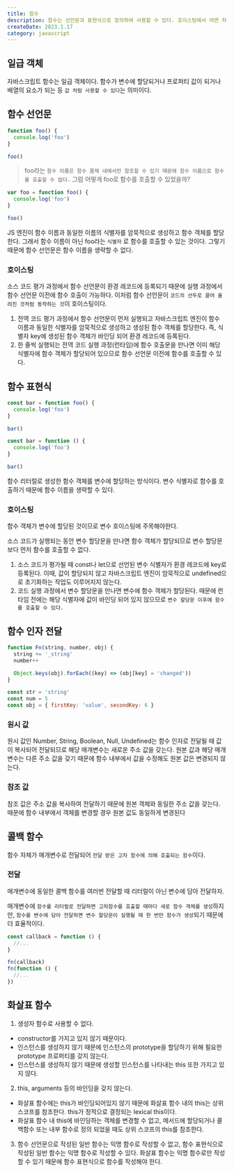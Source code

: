 ```yaml
---
title: 함수
description: 함수는 선언문과 표현식으로 정의하여 사용할 수 있다. 호이스팅에서 어떤 차이를 보이는 지 알아보자. 일반 함수와 화살표 함수도 비교해보자.
createDate: 2023.1.17
category: javascript
---
```


## 일급 객체

자바스크립트 함수는 일급 객체이다. 함수가 변수에 할당되거나 프로퍼티 값이 되거나 배열의 요소가 되는 등 `값 처럼 사용할 수 있다`는 의미이다.

## 함수 선언문

```jsx
function foo() {
  console.log('foo')
}

foo()
```

> foo라는 `함수 이름은 함수 몸체 내에서만 참조할 수 있기 때문에 함수 이름으로 함수를 호출할 수 없다.` 그럼 어떻게 foo로 함수를 호출할 수 있었을까?

```jsx
var foo = function foo() {
  console.log('foo')
}

foo()
```

JS 엔진이 함수 이름과 동일한 이름의 식별자를 암묵적으로 생성하고 함수 객체를 할당한다. 그래서 함수 이름이 아닌 foo라는 `식별자` 로 함수를 호출할 수 있는 것이다. 그렇기 때문에 함수 선언문은 함수 이름을 생략할 수 없다.

### 호이스팅

소스 코드 평가 과정에서 함수 선언문이 환경 레코드에 등록되기 때문에 실행 과정에서 함수 선언문 이전에 함수 호출이 가능하다. 이처럼 함수 선언문이 `코드의 선두로 끌어 올려진 것처럼 동작하는 것`이 호이스팅이다.

1. 전역 코드 평가 과정에서 함수 선언문이 먼저 실행되고 자바스크립트 엔진이 함수 이름과 동일한 식별자를 암묵적으로 생성하고 생성된 함수 객체를 할당한다. 즉, 식별자 key에 생성된 함수 객체가 바인딩 되어 환경 레코드에 등록된다.
2. 한 줄씩 실행되는 전역 코드 실행 과정(런타임)에 함수 호출문을 만나면 이미 해당 식별자에 함수 객체가 할당되어 있으므로 함수 선언문 이전에 함수를 호출할 수 있다.

## 함수 표현식

```jsx
const bar = function foo() {
  console.log('foo')
}

bar()
```

```jsx
const bar = function () {
  console.log('foo')
}

bar()
```

함수 리터럴로 생성한 함수 객체를 변수에 할당하는 방식이다. 변수 식별자로 함수를 호출하기 때문에 함수 이름을 생략할 수 있다.

### 호이스팅

함수 객체가 변수에 할당된 것이므로 변수 호이스팅에 주목해야한다.

소스 코드가 실행되는 동안 변수 할당문을 만나면 함수 객체가 할당되므로 변수 할당문보다 먼저 함수를 호출할 수 없다.

1. 소스 코드가 평가될 때 const나 let으로 선언된 변수 식별자가 환경 레코드에 key로 등록된다. 이때, 값이 할당되지 않고 자바스크립트 엔진이 암묵적으로 undefined으로 초기화하는 작업도 이루어지지 않는다.
2. 코드 실행 과정에서 변수 할당문을 만나면 변수에 함수 객체가 할당된다. 때문에 런타임 전에는 해당 식별자에 값이 바인딩 되어 있지 않으므로 `변수 할당문 이후에 함수를 호출할 수 있다.`

## 함수 인자 전달

```jsx
function Fn(string, number, obj) {
  string += '_string'
  number++

  Object.keys(obj).forEach((key) => (obj[key] = 'changed'))
}

const str = 'string'
const num = 5
const obj = { firstKey: 'value', secondKey: 6 }
```

### 원시 값

원시 값인 Number, String, Boolean, Null, Undefined는 함수 인자로 전달될 때 값이 복사되어 전달되므로 해당 매개변수는 새로운 주소 값을 갖는다. 원본 값과 해당 매개변수는 다른 주소 값을 갖기 때문에 함수 내부에서 값을 수정해도 원본 값은 변경되지 않는다.

### 참조 값

참조 값은 주소 값을 복사하여 전달하기 때문에 원본 객체와 동일한 주소 값을 갖는다. 때문에 함수 내부에서 객체를 변경할 경우 원본 값도 동일하게 변경된다

## 콜백 함수

함수 자체가 매개변수로 전달되어 `전달 받은 고차 함수에 의해 호출되는 함수`이다.

### 전달

매개변수에 동일한 콜백 함수를 여러번 전달할 때 리터럴이 아닌 변수에 담아 전달하자.

매개변수에 `함수를 리터럴로 전달하면 고차함수를 호출할 때마다 새로 함수 객체를 생성`하지만, `함수를 변수에 담아 전달하면 변수 할당문이 실행될 때 한 번만 함수가 생성`되기 때문에 더 효율적이다.

```jsx
const callback = function () {
  //...
}

fn(callback)
fn(function () {
  //...
})
```

## 화살표 함수

1. 생성자 함수로 사용할 수 없다.

- constructor를 가지고 있지 않기 때문이다.
- 인스턴스를 생성하지 않기 때문에 인스턴스의 prototype을 할당하기 위해 필요한 prototype 프로퍼티를 갖지 않는다.
- 인스턴스를 생성하지 않기 때문에 생성할 인스턴스를 나타내는 this 또한 가지고 있지 않다.

2. this, arguments 등의 바인딩을 갖지 않는다.

- 화살표 함수에는 this가 바인딩되어있지 않기 때문에 화살표 함수 내의 this는 상위 스코프를 참조한다. this가 정적으로 결정되는 lexical this이다.
- 화살표 함수 내 this에 바인딩하는 객체를 변경할 수 없고, 메서드에 할당되거나 콜백함수 또는 내부 함수로 정의 되었을 때도 상위 스코프의 this를 참조한다.

3. 함수 선언문으로 작성된 일반 함수는 익명 함수로 작성할 수 없고, 함수 표현식으로 작성된 일반 함수는 익명 함수로 작성할 수 있다.
   화살표 함수는 익명 함수로만 작성할 수 있기 때문에 함수 표현식으로 함수를 작성해야 한다.
